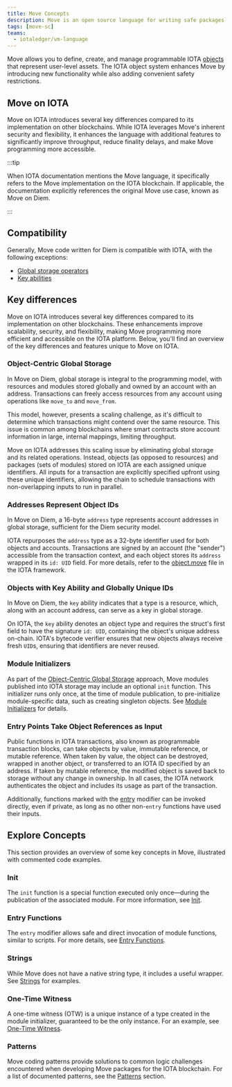 ```yaml
---
title: Move Concepts
description: Move is an open source language for writing safe packages to manipulate on-chain objects
tags: [move-sc]
teams:
  - iotaledger/vm-language
---
```


<MoveSummary />

Move allows you to define, create, and manage programmable IOTA [objects](./../objects/object-model.mdx) that represent user-level assets. The IOTA object system enhances Move by introducing new functionality while also adding convenient safety restrictions.

## Move on IOTA


Move on IOTA introduces several key differences compared to its implementation on other blockchains.
While IOTA leverages Move's inherent security and flexibility,
it enhances the language with additional features to significantly improve throughput,
reduce finality delays, and make Move programming more accessible.

:::tip

When IOTA documentation mentions the Move language, it specifically refers to the Move implementation on the IOTA blockchain. If applicable, the documentation explicitly references the original Move use case, known as Move on Diem.

:::

## Compatibility

Generally, Move code written for Diem is compatible with IOTA, with the following exceptions:

- [Global storage operators](https://move-language.github.io/move/global-storage-operators.html)
- [Key abilities](https://github.com/move-language/move/blob/main/language/documentation/book/src/abilities.md)

## Key differences


Move on IOTA introduces several key differences compared to its implementation on other blockchains.
These enhancements improve scalability, security, and flexibility,
making Move programming more efficient and accessible on the IOTA platform.
Below, you'll find an overview of the key differences and features unique to Move on IOTA.

### Object-Centric Global Storage

In Move on Diem, global storage is integral to the programming model,
with resources and modules stored globally and owned by an account with an address.
Transactions can freely access resources from any account using operations like `move_to` and `move_from`.

This model, however, presents a scaling challenge,
as it's difficult to determine which transactions might contend over the same resource.
This issue is common among blockchains where smart contracts store account information in large, internal mappings,
limiting throughput.

Move on IOTA addresses this scaling issue by eliminating global storage and its related operations.
Instead, objects (as opposed to resources) and packages (sets of modules) stored on IOTA are each assigned unique identifiers. All inputs for a transaction are explicitly specified upfront using these unique identifiers, allowing the chain to schedule transactions with non-overlapping inputs to run in parallel.

### Addresses Represent Object IDs

In Move on Diem, a 16-byte `address` type represents account addresses in global storage, sufficient for the Diem security model.

IOTA repurposes the `address` type as a 32-byte identifier used for both objects and accounts. Transactions are signed by an account (the "sender") accessible from the transaction context, and each object stores its `address` wrapped in its `id: UID` field. For more details, refer to the [object.move](https://github.com/iotaledger/iota/tree/develop/crates/iota-framework/packages/iota-framework/sources/object.move) file in the IOTA framework.

### Objects with Key Ability and Globally Unique IDs

In Move on Diem, the `key` ability indicates that a type is a resource, which, along with an account address, can serve as a key in global storage.

On IOTA, the `key` ability denotes an object type and requires the struct's first field to have the signature `id: UID`, containing the object's unique address on-chain. IOTA's bytecode verifier ensures that new objects always receive fresh `UID`s, ensuring that identifiers are never reused.

### Module Initializers

As part of the [Object-Centric Global Storage](#object-centric-global-storage) approach, Move modules published into IOTA storage may include an optional `init` function. This initializer runs only once, at the time of module publication, to pre-initialize module-specific data, such as creating singleton objects. See [Module Initializers](init.mdx) for details.

### Entry Points Take Object References as Input

Public functions in IOTA transactions, also known as programmable transaction blocks, can take objects by value, immutable reference, or mutable reference. When taken by value, the object can be destroyed, wrapped in another object, or transferred to an IOTA ID specified by an address. If taken by mutable reference, the modified object is saved back to storage without any change in ownership. In all cases, the IOTA network authenticates the object and includes its usage as part of the transaction.

Additionally, functions marked with the [entry](entry-functions.mdx) modifier can be invoked directly, even if private, as long as no other non-`entry` functions have used their inputs.

## Explore Concepts

This section provides an overview of some key concepts in Move, illustrated with commented code examples.

### Init

The `init` function is a special function executed only once—during the publication of the associated module. For more information, see [Init](init.mdx).

### Entry Functions

The `entry` modifier allows safe and direct invocation of module functions, similar to scripts. For more details, see [Entry Functions](entry-functions.mdx).

### Strings

While Move does not have a native string type, it includes a useful wrapper. See [Strings](strings.mdx) for examples.

### One-Time Witness

A one-time witness (OTW) is a unique instance of a type created in the module initializer, guaranteed to be the only instance. For an example, see [One-Time Witness](one-time-witness.mdx).

### Patterns

Move coding patterns provide solutions to common logic challenges encountered when developing Move packages for the IOTA blockchain. For a list of documented patterns, see the [Patterns](patterns/patterns.mdx) section.





